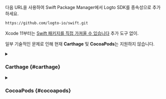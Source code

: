 다음 URL을 사용하여 Swift Package Manager에서 Logto SDK를 종속성으로 추가하세요.

```bash
https://github.com/logto-io/swift.git
```

Xcode 11부터는 [Swift 패키지를 직접 가져올 수 있습니다](https://developer.apple.com/documentation/swift_packages/adding_package_dependencies_to_your_app) 추가 도구 없이.

일부 기술적인 문제로 인해 현재 **Carthage** 및 **CocoaPods**는 지원하지 않습니다.

<details>

<summary>

### Carthage \{#carthage}

</summary>

Carthage는 [빌드를 위해 `xcodeproj` 파일이 필요합니다](https://github.com/Carthage/Carthage/issues/1226#issuecomment-290931385), 그러나 네이티브 소셜 플러그인을 위한 바이너리 타겟을 사용하고 있기 때문에 `swift package generate-xcodeproj`는 실패를 보고할 것입니다. 나중에 해결책을 찾도록 하겠습니다.

</details>

<details>

<summary>

### CocoaPods \{#cocoapods}

</summary>

CocoaPods는 [로컬 종속성](https://github.com/CocoaPods/CocoaPods/issues/3276) 및 모노레포를 지원하지 않으므로, 이 저장소에 대한 `.podspec`을 생성하기 어렵습니다.

</details>
